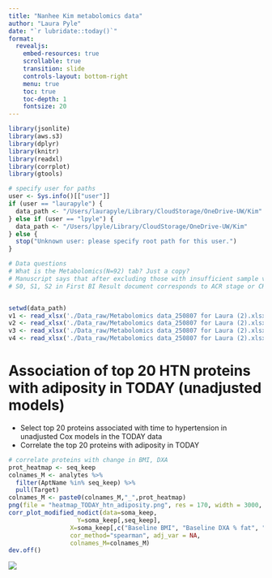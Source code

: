 ```yaml
---
title: "Nanhee Kim metabolomics data"
author: "Laura Pyle"
date: "`r lubridate::today()`"
format:
  revealjs:
    embed-resources: true
    scrollable: true
    transition: slide
    controls-layout: bottom-right
    menu: true
    toc: true
    toc-depth: 1
    fontsize: 20
---
```


```r
library(jsonlite)
library(aws.s3)
library(dplyr)
library(knitr)
library(readxl)
library(corrplot)
library(gtools)

# specify user for paths
user <- Sys.info()[["user"]]
if (user == "laurapyle") {
  data_path <- "/Users/laurapyle/Library/CloudStorage/OneDrive-UW/Kim"
} else if (user == "lpyle") {
  data_path <- "/Users/lpyle/Library/CloudStorage/OneDrive-UW/Kim"
} else {
  stop("Unknown user: please specify root path for this user.")
}

```

```r
# Data questions
# What is the Metabolomics(N=92) tab? Just a copy?
# Manuscript says that after excluding those with insufficient sample volume, withdrawal of consent, or dropout from the study, a total of 72 samples from individuals with T2DM were included  (vs. 91 or 92 ppts)
# S0, S1, S2 in First BI Result document corresponds to ACR stage or CKD stage?


setwd(data_path)
v1 <- read_xlsx('./Data_raw/Metabolomics data_250807 for Laura (2).xlsx', sheet = "V1(N=91)")
v2 <- read_xlsx('./Data_raw/Metabolomics data_250807 for Laura (2).xlsx', sheet = "V2(N=65)")
v3 <- read_xlsx('./Data_raw/Metabolomics data_250807 for Laura (2).xlsx', sheet = "V3(N=55)")
v4 <- read_xlsx('./Data_raw/Metabolomics data_250807 for Laura (2).xlsx', sheet = "V4(N=52)")
```

# Association of top 20 HTN proteins with adiposity in TODAY (unadjusted models)

* Select top 20 proteins associated with time to hypertension in unadjusted Cox models in the TODAY data
* Correlate the top 20 proteins with adiposity in TODAY

```r
# correlate proteins with change in BMI, DXA
prot_heatmap <- seq_keep
colnames_M <- analytes %>%
  filter(AptName %in% seq_keep) %>%
  pull(Target)
colnames_M <- paste0(colnames_M,"_",prot_heatmap)
png(file = "heatmap_TODAY_htn_adiposity.png", res = 170, width = 3000, height = 2500)
corr_plot_modified_nodict(data=soma_keep, 
                   Y=soma_keep[,seq_keep],   
                 X=soma_keep[,c("Baseline BMI", "Baseline DXA % fat", "Baseline DXA corrected % fat", "Slope - BMI","Slope - DXA % body fat","Slope - DXA corrected % body fat")],
                 cor_method="spearman", adj_var = NA,
                 colnames_M=colnames_M)
dev.off()
```

![](heatmap_TODAY_htn_adiposity.png){.r-fit-text}



